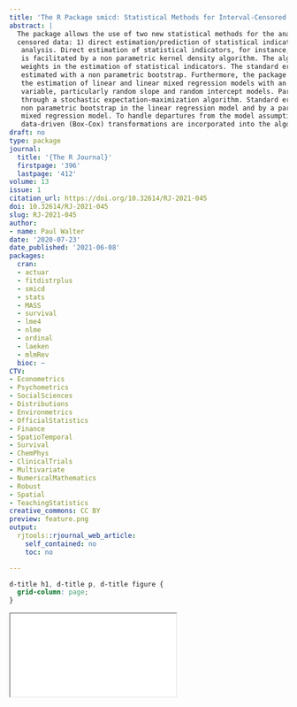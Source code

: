 ```yaml
---
title: 'The R Package smicd: Statistical Methods for Interval-Censored Data'
abstract: |
  The package allows the use of two new statistical methods for the analysis of interval
  censored data: 1) direct estimation/prediction of statistical indicators and 2) linear (mixed) regression
   analysis. Direct estimation of statistical indicators, for instance, poverty and inequality indicators,
   is facilitated by a non parametric kernel density algorithm. The algorithm is able to account for
   weights in the estimation of statistical indicators. The standard errors of the statistical indicators are
   estimated with a non parametric bootstrap. Furthermore, the package offers statistical methods for
   the estimation of linear and linear mixed regression models with an interval-censored dependent
   variable, particularly random slope and random intercept models. Parameter estimates are obtained
   through a stochastic expectation-maximization algorithm. Standard errors are estimated using a
   non parametric bootstrap in the linear regression model and by a parametric bootstrap in the linear
   mixed regression model. To handle departures from the model assumptions, fixed (logarithmic) and
   data-driven (Box-Cox) transformations are incorporated into the algorithm.
draft: no
type: package
journal:
  title: '{The R Journal}'
  firstpage: '396'
  lastpage: '412'
volume: 13
issue: 1
citation_url: https://doi.org/10.32614/RJ-2021-045
doi: 10.32614/RJ-2021-045
slug: RJ-2021-045
author:
- name: Paul Walter
date: '2020-07-23'
date_published: '2021-06-08'
packages:
  cran:
  - actuar
  - fitdistrplus
  - smicd
  - stats
  - MASS
  - survival
  - lme4
  - nlme
  - ordinal
  - laeken
  - mlmRev
  bioc: ~
CTV:
- Econometrics
- Psychometrics
- SocialSciences
- Distributions
- Environmetrics
- OfficialStatistics
- Finance
- SpatioTemporal
- Survival
- ChemPhys
- ClinicalTrials
- Multivariate
- NumericalMathematics
- Robust
- Spatial
- TeachingStatistics
creative_commons: CC BY
preview: feature.png
output:
  rjtools::rjournal_web_article:
    self_contained: no
    toc: no

---
```


```css
d-title h1, d-title p, d-title figure {
  grid-column: page;
}
```

<div class="l-page">
  <object data="RJ-2021-045.pdf" type="application/pdf" style="height:955px;width:100%">
    <iframe src="RJ-2021-045.pdf"></iframe>
  </object>
</div>

